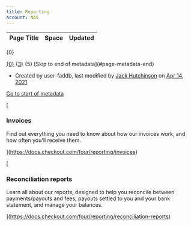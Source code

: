 ```yaml
---
title: Reporting
account: NAS
---
```


<table class="aui"> <thead> <tr class="header"> <th class="search-result-title">Page Title</th> <th class="search-result-space">Space</th> <th class="search-result-date">Updated</th> </tr> </thead> </table> <p class="search-result-count">{0}</p> <tr class="search-result"> <td class="search-result-title"><a href="{1}" class="content-type-{2}"><span>{0}</span></a></td> <td class="search-result-space"><a class="space" href="/display/{4}/" title="{3}">{3}</a></td> <td class="search-result-date"><span class="date" title="{6}">{5}</span></td> </tr> [Skip to end of metadata](#page-metadata-end)

*   Created by user-faddb, last modified by [Jack Hutchinson](    /display/~jack.hutchinson
    ) on [Apr 14, 2021](/pages/diffpagesbyversion.action?pageId=8487999&selectedPageVersions=10&selectedPageVersions=11 "Show changes")

[Go to start of metadata](#page-metadata-start)

[

### Invoices

Find out everything you need to know about how our invoices work, and how often you'll receive them.



](https://docs.checkout.com/four/reporting/invoices)

[

### Reconciliation reports

Learn all about our reports, designed to help you reconcile between payments/payouts and fees, payouts settled to you and your bank statement, and manage your balances.



](https://docs.checkout.com/four/reporting/reconciliation-reports)
